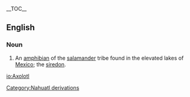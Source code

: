 {{wikipedia}}
__TOC__
==English==
===Noun===
#An [[amphibian]] of the [[salamander]] tribe found in the elevated lakes of [[Mexico]]; the [[siredon]].
[[Category:Nahuatl derivations]]

[[io:Axolotl]]